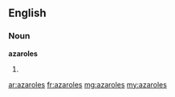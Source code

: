 ==English==

===Noun===
'''azaroles'''

# {{plural of|azarole}}

[[ar:azaroles]]
[[fr:azaroles]]
[[mg:azaroles]]
[[my:azaroles]]
